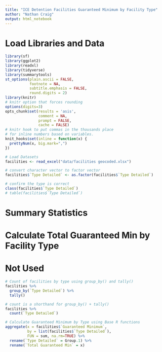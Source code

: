 ```yaml
---
title: "ICE Detention Facilities Guaranteed Minimum by Facility Type"
author: "Nathan Craig"
output: html_notebook
---
```

# Load Libraries and Data

```r
library(sf)
library(ggplot2)
library(readxl)
library(tidyverse)
library(summarytools)
st_options(plain.ascii = FALSE,
           footnote = NA,
           subtitle.emphasis = FALSE,
           round.digits = 2)
library(knitr)
# knitr option that forces rounding
options(digits=3)
opts_chunk$set(results = 'asis',
               comment = NA,
               prompt = FALSE,
               cache = FALSE)
# knitr hook to put commas in the thousands place
# for inline numbers based on variables.
knit_hooks$set(inline = function(x) {
  prettyNum(x, big.mark=",")
})
```

```r
# Load Datasets
facilities <- read_excel("data/facilities geocoded.xlsx")
```

```r
# convert character vector to factor vector
facilities$`Type Detailed` <- as.factor(facilities$`Type Detailed`)

# confirm the type is correct
class(facilities$`Type Detailed`)
# table(facilities$`Type Detailed`)

```

# Summary Statistics





# Calculate Total Guaranteed Min by Facility Type








# Not Used

```r
# Count of facilities by type using group_by() and tally()
facilities %>% 
  group_by(`Type Detailed`) %>% 
  tally()

# count is a shorthand for group_by() + tally()
facilities %>% 
  count(`Type Detailed`)
```

```r
# Calculate Guaranteed Minimum by Type using Base R functions
aggregate(x = facilities$`Guaranteed Minimum`,
          by = list(facilities$`Type Detailed`),
          FUN = sum, na.rm=TRUE) %>% 
  rename(`Type Detailed` = Group.1) %>% 
  rename(`Total Guaranteed Min` = x)
```